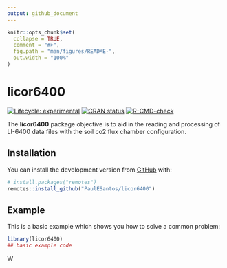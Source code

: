 ```yaml
---
output: github_document
---
```


<!-- README.md is generated from README.Rmd. Please edit that file -->

```r
knitr::opts_chunk$set(
  collapse = TRUE,
  comment = "#>",
  fig.path = "man/figures/README-",
  out.width = "100%"
)
```

# licor6400

<!-- badges: start -->
[![Lifecycle: experimental](https://img.shields.io/badge/lifecycle-experimental-orange.svg)](https://lifecycle.r-lib.org/articles/stages.html#experimental)
[![CRAN status](https://www.r-pkg.org/badges/version/licor6400)](https://CRAN.R-project.org/package=licor6400)
[![R-CMD-check](https://github.com/PaulESantos/licor6400/workflows/R-CMD-check/badge.svg)](https://github.com/PaulESantos/licor6400/actions)
<!-- badges: end -->

The **licor6400** package objective is to aid in the reading and processing of LI-6400 data files with the soil co2 flux chamber configuration.

## Installation

You can install the development version from [GitHub](https://github.com/) with:

```r
# install.packages("remotes")
remotes::install_github("PaulESantos/licor6400")
```
## Example

This is a basic example which shows you how to solve a common problem:

```r
library(licor6400)
## basic example code
```

W
